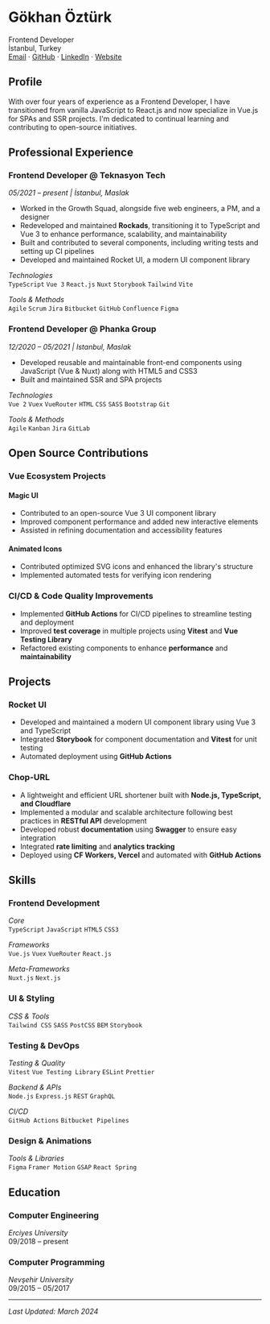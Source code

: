 # Gökhan Öztürk

Frontend Developer  
İstanbul, Turkey  
[Email](mailto:ozturk.gokhan.d@gmail.com) · [GitHub](https://github.com/gokhanozturk) · [LinkedIn](https://linkedin.com/in/gokhanozturk) · [Website](https://gokhanozturk.io)

## Profile

With over four years of experience as a Frontend Developer, I have transitioned from vanilla JavaScript to React.js and now specialize in Vue.js for SPAs and SSR projects. I'm dedicated to continual learning and contributing to open-source initiatives.

## Professional Experience

### Frontend Developer @ Teknasyon Tech
*05/2021 – present | İstanbul, Maslak*

- Worked in the Growth Squad, alongside five web engineers, a PM, and a designer
- Redeveloped and maintained **Rockads**, transitioning it to TypeScript and Vue 3 to enhance performance, scalability, and maintainability
- Built and contributed to several components, including writing tests and setting up CI pipelines
- Developed and maintained Rocket UI, a modern UI component library

*Technologies*  
`TypeScript` `Vue 3` `React.js` `Nuxt` `Storybook` `Tailwind` `Vite`

*Tools & Methods*  
`Agile` `Scrum` `Jira` `Bitbucket` `GitHub` `Confluence` `Figma`

### Frontend Developer @ Phanka Group
*12/2020 – 05/2021 | Istanbul, Maslak*

- Developed reusable and maintainable front-end components using JavaScript (Vue & Nuxt) along with HTML5 and CSS3
- Built and maintained SSR and SPA projects

*Technologies*  
`Vue 2` `Vuex` `VueRouter` `HTML` `CSS` `SASS` `Bootstrap` `Git`

*Tools & Methods*  
`Agile` `Kanban` `Jira` `GitLab`

## Open Source Contributions

### Vue Ecosystem Projects

#### Magic UI
- Contributed to an open-source Vue 3 UI component library
- Improved component performance and added new interactive elements
- Assisted in refining documentation and accessibility features

#### Animated Icons
- Contributed optimized SVG icons and enhanced the library's structure
- Implemented automated tests for verifying icon rendering

### CI/CD & Code Quality Improvements
- Implemented **GitHub Actions** for CI/CD pipelines to streamline testing and deployment
- Improved **test coverage** in multiple projects using **Vitest** and **Vue Testing Library**
- Refactored existing components to enhance **performance** and **maintainability**

## Projects

### Rocket UI
- Developed and maintained a modern UI component library using Vue 3 and TypeScript
- Integrated **Storybook** for component documentation and **Vitest** for unit testing
- Automated deployment using **GitHub Actions**

### Chop-URL
- A lightweight and efficient URL shortener built with **Node.js, TypeScript, and Cloudflare**
- Implemented a modular and scalable architecture following best practices in **RESTful API** development
- Developed robust **documentation** using **Swagger** to ensure easy integration
- Integrated **rate limiting** and **analytics tracking**
- Deployed using **CF Workers, Vercel** and automated with **GitHub Actions**

## Skills

### Frontend Development
*Core*  
`TypeScript` `JavaScript` `HTML5` `CSS3`

*Frameworks*  
`Vue.js` `Vuex` `VueRouter` `React.js`

*Meta-Frameworks*  
`Nuxt.js` `Next.js`

### UI & Styling
*CSS & Tools*  
`Tailwind CSS` `SASS` `PostCSS` `BEM` `Storybook`

### Testing & DevOps
*Testing & Quality*  
`Vitest` `Vue Testing Library` `ESLint` `Prettier`

*Backend & APIs*  
`Node.js` `Express.js` `REST` `GraphQL`

*CI/CD*  
`GitHub Actions` `Bitbucket Pipelines`

### Design & Animations
*Tools & Libraries*  
`Figma` `Framer Motion` `GSAP` `React Spring`

## Education

### Computer Engineering
*Erciyes University*  
09/2018 – present

### Computer Programming
*Nevşehir University*  
09/2015 – 05/2017

---

*Last Updated: March 2024* 